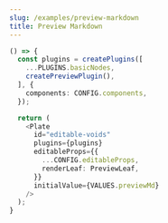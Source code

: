 ```yaml
---
slug: /examples/preview-markdown
title: Preview Markdown
---
```


```ts live
() => {
  const plugins = createPlugins([
    ...PLUGINS.basicNodes,
    createPreviewPlugin(),
  ], {
    components: CONFIG.components,
  });

  return (
    <Plate
      id="editable-voids"
      plugins={plugins}
      editableProps={{
        ...CONFIG.editableProps,
        renderLeaf: PreviewLeaf,  
      }}
      initialValue={VALUES.previewMd}
    />
  );
}
```